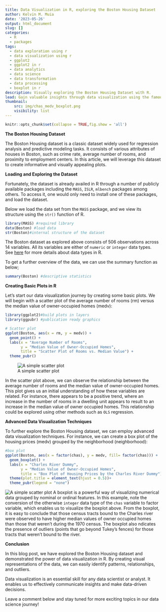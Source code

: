 ```yaml
---
title: Data Visualization in R, exploring the Boston Housing Dataset
author: Kelvin M. Muia
date: '2023-05-26'
output: html_document
slug: []
categories:
  - R
  - packages
tags:
  - data exploration using r
  - data visualization using r
  - ggplot2
  - ggplot2 in r
  - data analytics
  - data science
  - data transformation
  - data processing
  - boxplot in r
description: Visually exploring the Boston Housing Dataset with R.
lead: Gain valuable insights through data visualization using the famous Boston Housing dataset.
thumbnail:
    src: img/chas_medv_boxplot.png
    visibility: list
---
```


<!--more-->

```r
knitr::opts_chunk$set(collapse = TRUE,fig.show = 'all')
```

**The Boston Housing Dataset**   

The Boston Housing dataset is a classic dataset widely used for regression analysis and predictive modeling tasks. It consists of various attributes of houses in Boston, such as crime rate, average number of rooms, and proximity to employment centers. In this article, we will leverage this dataset to create informative and visually appealing plots.   

**Loading and Exploring the Dataset**   

Fortunately, the dataset is already availed in R through a number of publicly available packages including the `MASS`, `ISLR`, `mlbench` packages among others. To access it, one would only need to install one of these packages, and load the dataset.

Below we load the data set from the `MASS` package, and we view its structure using the `str()` function of R.  

```r
library(MASS) #required library
data(Boston) #load data
str(Boston)#internal structure of the dataset
```

The Boston dataset as explored above consists of 506 observations across 14 variables. All its variables are either of `numeric` or `integer` data types.  
See [here](https://tipsydata.netlify.app/post/2023-05-23-introduction-to-data-types-in-r) for more details about data types in R.

To get a further overview of the data, we can use the summary function as below;

```r
summary(Boston) #descriptive statistics
```

**Creating Basic Plots in R**   

Let's start our data visualization journey by creating some basic plots. We will begin with a scatter plot of the average number of rooms (rm) versus the median value of owner-occupied homes (medv):

```r
library(ggplot2)#build plots in layers
library(ggpubr) #publication ready graphics

# Scatter plot
ggplot(Boston, aes(x = rm, y = medv)) +
  geom_point() +
  labs(x = "Average Number of Rooms",
       y = "Median Value of Owner-Occupied Homes",
       title = "Scatter Plot of Rooms vs. Median Value") +
  theme_pubr()
```


![A simple scatter plot](index_files/figure-html/scatterplot-1.png)
     

In the scatter plot above, we can observe the relationship between the average number of rooms and the median value of owner-occupied homes. This plot gives us an initial understanding of how these variables are related. For instance, there appears to be a positive trend, where an increase in the number of rooms in a dwelling unit appears to result to an increase in the median value of owner occupied homes. This relationship could be explored using other methods such as `OLS` regression.    

**Advanced Data Visualization Techniques**

To further explore the Boston Housing dataset, we can employ advanced data visualization techniques. For instance, we can create a box plot of the housing prices (medv) grouped by the neighborhood (neighborhood):

```r
#box plot
ggplot(Boston, aes(x = factor(chas), y = medv, fill= factor(chas))) +
  geom_boxplot() +
  labs(x = "Charles River Dummy",
       y = "Median Value of Owner-Occupied Homes",
       title = "Box Plot of Housing Prices by the Charles River Dummy") +
  theme(plot.title = element_text(hjust = 0.5))+
  theme_pubr(legend = "none")
```

     
![A simple scatter plot](index_files/figure-html/boxplot-1.png)
A boxplot is a powerful way of visualizing numerical data grouped by nominal or ordinal features. In this example, note the conversion of the otherwise `integer` data type of the `chas` variable to factor variable, which enables us to visualize the boxplot above. From the boxplot, it is easy to conclude that those census tracts bound to the Charles river were observed to have higher median values of owner occupied homes than those that weren't during the 1970 census. The boxplot also ndicates the presence of outliers (points that go beyond Tukey's fences) for those tracts that weren't bound to the river.   

**Conclusion**  

In this blog post, we have explored the Boston Housing dataset and demonstrated the power of data visualization in R. By creating visual representations of the data, we can easily identify patterns, relationships, and outliers.

Data visualization is an essential skill for any data scientist or analyst. It enables us to effectively communicate insights and make data-driven decisions.  

Leave a comment below and stay tuned for more exciting topics in our data science journey!